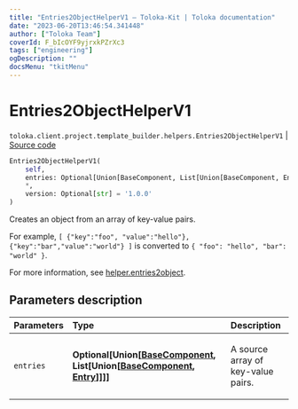 ```yaml
---
title: "Entries2ObjectHelperV1 — Toloka-Kit | Toloka documentation"
date: "2023-06-20T13:46:54.341448"
author: ["Toloka Team"]
coverId: F_bIcOYF9yjrxkPZrXc3
tags: ["engineering"]
ogDescription: ""
docsMenu: "tkitMenu"
---
```


# Entries2ObjectHelperV1

`toloka.client.project.template_builder.helpers.Entries2ObjectHelperV1` | [Source code](https://github.com/Toloka/toloka-kit/blob/v1.2.0/src/client/project/template_builder/helpers.py#L42)

```python
Entries2ObjectHelperV1(
    self,
    entries: Optional[Union[BaseComponent, List[Union[BaseComponent, Entry]]]] = None,
    *,
    version: Optional[str] = '1.0.0'
)
```

Creates an object from an array of key-value pairs.

For example,
`[ {"key":"foo", "value":"hello"}, {"key":"bar","value":"world"} ]`
is converted to `{ "foo": "hello", "bar": "world" }`.

For more information, see [helper.entries2object](/docs/template-builder/reference/helper.entries2object).

## Parameters description

| Parameters | Type | Description |
| :----------| :----| :-----------|
`entries`|**Optional\[Union\[[BaseComponent](/docs/toloka-kit/reference/toloka.client.project.template_builder.base.BaseComponent), List\[Union\[[BaseComponent](/docs/toloka-kit/reference/toloka.client.project.template_builder.base.BaseComponent), [Entry](/docs/toloka-kit/reference/toloka.client.project.template_builder.helpers.Entries2ObjectHelperV1.Entry)\]\]\]\]**|<p>A source array of key-value pairs.</p>